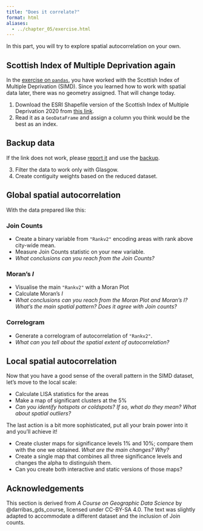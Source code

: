 ```yaml
---
title: "Does it correlate?"
format: html
aliases:
  - ../chapter_05/exercise.html
---
```


In this part, you will try to explore spatial autocorrelation on your own.

## Scottish Index of Multiple Deprivation again

In the [exercise on `pandas`](../data_wrangling/exercise.qmd), you have worked with the
Scottish Index of Multiple Deprivation (SIMD). Since you learned how to work with spatial
data later, there was no geometry assigned. That will change today.

1. Download the ESRI Shapefile version of the Scottish Index of Multiple Deprivation 2020 from [this link](https://spatialdata.gov.scot/geonetwork/srv/eng/catalog.search#/metadata/02866b0b-66e5-46ab-9b1c-d433dc3c2fae).
2. Read it as a `GeoDataFrame` and assign a column you think would be the best as an index.

::: {.callout-note collapse="true"}
# Backup data

If the link does not work, please [report it](https://github.com/martinfleis/sds/issues/new) and use the [backup](https://martinfleischmann.net/sds/autocorrelation/data/SG_SIMD_2020.zip).
:::

3. Filter the data to work only with Glasgow.
4. Create contiguity weights based on the reduced dataset.

## Global spatial autocorrelation

With the data prepared like this:

### Join Counts

- Create a binary variable from `"Rankv2"` encoding areas with rank above city-wide mean.
- Measure Join Counts statistic on your new variable.
- *What conclusions can you reach from the Join Counts?*

### Moran's $I$

- Visualise the main `"Rankv2"` with a Moran Plot
- Calculate Moran's $I$
- *What conclusions can you reach from the Moran Plot and Moran's I? What's the main spatial pattern? Does it agree with Join counts?*

### Correlogram

- Generate a correlogram of autocorrelation of `"Rankv2"`.
- *What can you tell about the spatial extent of autocorrelation?*

## Local spatial autocorrelation

Now that you have a good sense of the overall pattern in the SIMD dataset, let's move to the local scale:

- Calculate LISA statistics for the areas
- Make a map of significant clusters at the 5%
- *Can you identify hotspots or coldspots? If so, what do they mean? What about spatial outliers?*

::: {.callout-warning}
The last action is a bit more sophisticated, put all your brain power into it and you'll achieve it!
:::

- Create cluster maps for significance levels 1% and 10%; compare them with the one we obtained. *What are the main changes? Why?*
- Create a single map that combines all three significance levels and changes the alpha to distinguish them.
- Can you create both interactive and static versions of those maps?

## Acknowledgements {.appendix}

This section is derived from _A Course on Geographic Data Science_ by
@darribas_gds_course, licensed under CC-BY-SA 4.0. The text was slightly adapted
to accommodate a different dataset and the inclusion of Join counts.